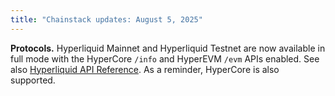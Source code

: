 ```yaml
---
title: "Chainstack updates: August 5, 2025"
---
```

**Protocols.** Hyperliquid Mainnet and Hyperliquid Testnet are now available in full mode with the HyperCore `/info` and HyperEVM `/evm` APIs enabled. See also [Hyperliquid API Reference](/reference/hyperliquid-getting-started). As a reminder, HyperCore is also supported.
